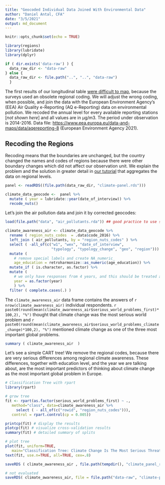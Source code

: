 ```yaml
---
title: "Geocoded Individual Data Joined With Environmental Data"
author: "Daniel Antal, CFA"
date: "3/5/2021"
output: md_document
---
```


```r
knitr::opts_chunk$set(echo = TRUE)
```

```r
library(regions)
library(lubridate)
library(dplyr)

if ( dir.exists('data-raw') ) {
  data_raw_dir <- "data-raw"
} else {
  data_raw_dir <- file.path("..", "..", "data-raw")
  }
```

The first results of our longitudinal table [were difficult to map](post/2021-03-05-retroharmonize-climate/), because the surveys used an obsolete regional coding. We will adjust the wrong coding, when possible, and join the data with the European Environment Agency's (EEA) Air Quality e-Reporting (AQ e-Reporting) data on environmental pollution. We recoded the  annual level for every available reporting stations [*not shown here*] and all values are in μg/m3. The period under observation is 2014-2016. Data file: [https://www.eea.europa.eu/data-and-maps/data/aqereporting-8](https://www.eea.europa.eu/data-and-maps/data/aqereporting-8) (European Environment Agency 2021).

## Recoding the Regions

Recoding means that the boundaries are unchanged, but the country changed the names and codes of regions because there were other boundary changes which did not affect our observation unit. We explain the problem and the solution in greater detail in [our tutorial](http://netzero.dataobservatory.eu/post/2021-03-06-regions-climate/) that aggregates the data on regional levels.

```r
panel <- readRDS((file.path(data_raw_dir, "climate-panel.rds")))

climate_data_geocode <-  panel %>%
  mutate ( year = lubridate::year(date_of_interview)) %>%
  recode_nuts()
```

Let's join the air pollution data and join it by corrected geocodes:

```r
load(file.path("data", "air_pollutants.rda")) ## good practice to use system-independent file.path

climate_awareness_air <- climate_data_geocode %>%
  rename ( region_nuts_codes  = .data$code_2016) %>%
  left_join ( air_pollutants, by = "region_nuts_codes" ) %>%
  select ( -all_of(c("w1", "wex", "date_of_interview", 
                     "typology", "typology_change", "geo", "region"))) %>%
  mutate (
    # remove special labels and create NA_numeric_ 
    age_education = retroharmonize::as_numeric(age_education)) %>%
  mutate_if ( is.character, as.factor) %>%
  mutate ( 
    # we only have responses from 4 years, and this should be treated as a categorical variable
    year = as.factor(year) 
    ) %>%
  filter ( complete.cases(.) ) 
```

The `climate_awareness_air` data frame contains the answers of `r nrow(climate_awareness_air)` individual respondents. `r paste0(round(mean(climate_awareness_air$serious_world_problems_first)*100,2), "%")` thought that climate change was the most serious world problem and `r paste0(round(mean(climate_awareness_air$serious_world_problems_climate_change)*100,2), "%")` mentioned climate change as one of the three most important global problems.

```r
summary ( climate_awareness_air  )
```
Let's see a simple CART tree! We remove the regional codes, because there are very serious differences among regional climate awareness. These differences, together with education level, and the year we are talking about, are the most important predictors of thinking about climate change as the most important global problem in Europe.

```r
# Classification Tree with rpart
library(rpart)

# grow tree
fit <- rpart(as.factor(serious_world_problems_first) ~ .,
   method="class", data=climate_awareness_air %>%
     select ( - all_of(c("rowid", "region_nuts_codes"))), 
   control = rpart.control(cp = 0.005))

printcp(fit) # display the results
plotcp(fit) # visualize cross-validation results
summary(fit) # detailed summary of splits

# plot tree
plot(fit, uniform=TRUE,
   main="Classification Tree: Climate Change Is The Most Serious Threat")
text(fit, use.n=TRUE, all=TRUE, cex=.8)
```

```r
saveRDS ( climate_awareness_air , file.path(tempdir(), "climate_panel_recoded.rds"), version = 2)
```

```r
# not evaluated
saveRDS( climate_awareness_air, file = file.path("data-raw", "climate-panel_recoded.rds"))
```
